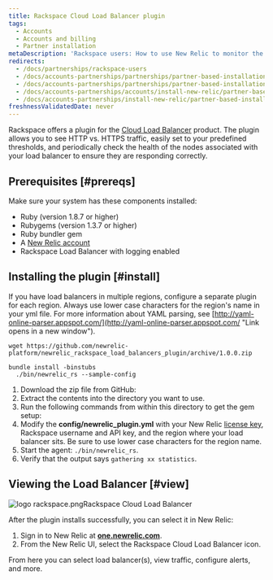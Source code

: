 ```yaml
---
title: Rackspace Cloud Load Balancer plugin
tags:
  - Accounts
  - Accounts and billing
  - Partner installation
metaDescription: 'Rackspace users: How to use New Relic to monitor the performance of your Rackspace Cloud Load Balancer.'
redirects:
  - /docs/partnerships/rackspace-users
  - /docs/accounts-partnerships/partnerships/partner-based-installation/rackspace-cloud-load-balancer
  - /docs/accounts-partnerships/partnerships/partner-based-installation/rackspace-cloud-load-balancer-plugin
  - /docs/accounts-partnerships/accounts/install-new-relic/partner-based-installation/rackspace-cloud-load-balancer-plugin
  - /docs/accounts-partnerships/install-new-relic/partner-based-installation/rackspace-cloud-load-balancer-plugin
freshnessValidatedDate: never
---
```


Rackspace offers a plugin for the [Cloud Load Balancer](http://www.rackspace.com/cloud/load-balancing/ "Link opens in a new window") product. The plugin allows you to see HTTP vs. HTTPS traffic, easily set <InlinePopover type="alerts"/> to your predefined thresholds, and periodically check the health of the nodes associated with your load balancer to ensure they are responding correctly.

## Prerequisites [#prereqs]

Make sure your system has these components installed:

* <DNT>Ruby</DNT> (version 1.8.7 or higher)
* <DNT>Rubygems</DNT> (version 1.3.7 or higher)
* <DNT>Ruby</DNT> bundler gem
* A [New Relic account](http://newrelic.com/signup "Link opens in a new window")
* Rackspace Load Balancer with logging enabled

## Installing the plugin [#install]

If you have load balancers in multiple regions, configure a separate plugin for each region. Always use lower case characters for the region's name in your yml file. For more information about YAML parsing, see [http://yaml-online-parser.appspot.com/](http://yaml-online-parser.appspot.com/ "Link opens in a new window").

```
wget https://github.com/newrelic-platform/newrelic_rackspace_load_balancers_plugin/archive/1.0.0.zip
```

```
bundle install -binstubs
  ./bin/newrelic_rs --sample-config
```

1. Download the zip file from GitHub:
2. Extract the contents into the directory you want to use.
3. Run the following commands from within this directory to get the gem setup:
4. Modify the <DNT>**config/newrelic_plugin.yml**</DNT> with your New Relic [license key](/docs/subscriptions/license-key), Rackspace username and API key, and the region where your load balancer sits. Be sure to use lower case characters for the region name.
5. Start the agent: `./bin/newrelic_rs`.
6. Verify that the output says `gathering xx statistics`.

## Viewing the Load Balancer [#view]

<img title="logo rackspace.png" alt="logo rackspace.png" src="/images/accounts_logo_rackspace.webp"/>Rackspace Cloud Load Balancer

After the plugin installs successfully, you can select it in New Relic:

1. Sign in to New Relic at <DNT>**[one.newrelic.com](https://one.newrelic.com/all-capabilities)**</DNT>.
2. From the New Relic UI, select the Rackspace Cloud Load Balancer icon.

From here you can select load balancer(s), view traffic, configure alerts, and more.

